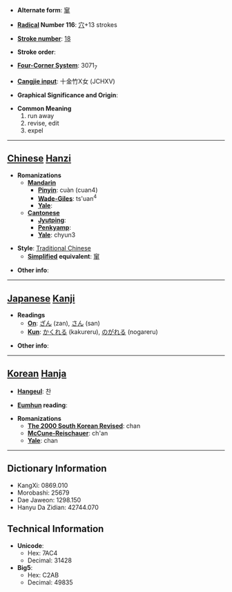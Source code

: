 * '''Alternate form''': [[窜]]

* '''[[Wiktionary:Chinese radical index| Radical]] Number 116''': [[Wiktionary:Chinese radical index 穴|穴]]+13 strokes

* '''[[Wiktionary:Chinese total strokes index|Stroke number]]''': [[Wiktionary:Chinese total strokes index 18|18]]

* '''Stroke order''': 

* '''[[Wiktionary:Chinese four corner index|Four-Corner System]]''': 3071<sub>7</sub>

* '''[[Wiktionary:Chinese Cangjie index|Cangjie input]]''': 十金竹X女 (JCHXV)

* '''Graphical Significance and Origin''': 

* '''Common Meaning'''
*#run away
*# revise, edit
*# expel


----

== [[Chinese]] [[Hanzi]] ==

* '''Romanizations'''
** '''[[Mandarin]]'''
*** '''[[Pinyin]]''': cuàn (cuan4)
*** '''[[Wade-Giles]]''': ts'uan<sup>4</sup>
*** '''[[Yale]]''': 
** '''[[Cantonese]]'''
*** '''[[Jyutping]]''':
*** '''[[Penkyamp]]''': 
*** '''[[Yale]]''': chyun3

* '''Style''': [[Traditional Chinese]] 
** '''[[Simplified Chinese|Simplified]] equivalent''': [[窜]]

* '''Other info''': 

----

== [[Japanese]] [[Kanji]] ==

* '''Readings'''
** '''[[On]]''': [[ざん]] (zan), [[さん]] (san)
** '''[[Kun]]''': [[かくれる]] (kakureru), [[のがれる]] (nogareru)

* '''Other info''':  

----

== [[Korean]] [[Hanja]] ==

* '''[[Hangeul]]''': 찬

* '''[[Eumhun]] reading''': 

* '''Romanizations'''
** '''[[The 2000 South Korean Revised Romanization|The 2000 South Korean Revised]]''': chan
** '''[[McCune-Reischauer]]''': ch'an
** '''[[Yale]]''': chan

----

== Dictionary Information ==

* KangXi: 0869.010
* Morobashi: 25679
* Dae Jaweon: 1298.150
* Hanyu Da Zidian: 42744.070

== Technical Information ==

* '''Unicode''':
** Hex: 7AC4
** Decimal: 31428
* '''Big5''':
** Hex: C2AB
** Decimal: 49835